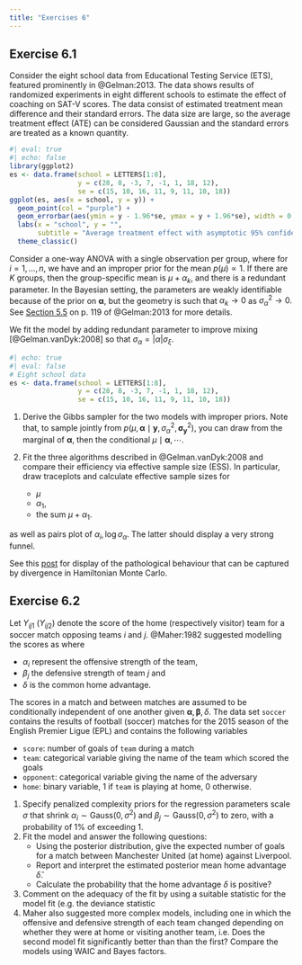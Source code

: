 ```yaml
---
title: "Exercises 6"
---
```



## Exercise 6.1

Consider the eight school data from Educational Testing Service (ETS), featured prominently in @Gelman:2013. The data shows results of randomized experiments in eight different schools to estimate the effect of coaching on SAT-V scores.
The data consist of estimated treatment mean difference and their standard errors. The data size are large, so the average treatment effect (ATE) can be considered Gaussian and the standard errors are treated as a known quantity.

```r
#| eval: true
#| echo: false
library(ggplot2)
es <- data.frame(school = LETTERS[1:8], 
                 y = c(28, 8, -3, 7, -1, 1, 18, 12), 
                 se = c(15, 10, 16, 11, 9, 11, 10, 18))
ggplot(es, aes(x = school, y = y)) +
  geom_point(col = "purple") +
  geom_errorbar(aes(ymin = y - 1.96*se, ymax = y + 1.96*se), width = 0.3) +
  labs(x = "school", y = "",
       subtitle = "Average treatment effect with asymptotic 95% confidence intervals") +
  theme_classic()
```


Consider a one-way ANOVA with a single observation per group, where for $i=1, \ldots, n,$ we have
\begin{align*}
Y_{i} &\sim \mathsf{Gauss}(\mu + \alpha_i, \sigma^2_i) \\
\alpha_i &\sim \mathsf{Gauss}(0, \sigma^2_\alpha)
\end{align*}
and an improper prior for the mean $p(\mu) \propto 1.$
If there are $K$ groups, then the group-specific mean is $\mu+\alpha_k$, and there is a redundant parameter. In the Bayesian setting, the parameters are weakly identifiable because of the prior on $\boldsymbol{\alpha}$, but the geometry is such that $\alpha_k \to 0$ as $\sigma^2_{\alpha} \to 0.$ See [Section 5.5](https://users.aalto.fi/~ave/BDA3.pdf) on p. 119 of @Gelman:2013 for more details.

We fit the model by adding redundant parameter to improve mixing [@Gelman.vanDyk:2008]
\begin{align*}
Y_{i} &\sim \mathsf{Gauss}(\mu + \alpha\xi_i, \sigma^2_i) \\
\xi_i &\sim \mathsf{Gauss}(0, \sigma^2_\xi)
\end{align*}
so that $\sigma_\alpha = |\alpha|\sigma_\xi.$

```r
#| echo: true
#| eval: false
# Eight school data
es <- data.frame(school = LETTERS[1:8], 
                 y = c(28, 8, -3, 7, -1, 1, 18, 12), 
                 se = c(15, 10, 16, 11, 9, 11, 10, 18))
```


1. Derive the Gibbs sampler for the two models with improper priors. Note that, to sample jointly from $p(\mu, \boldsymbol{\alpha} \mid \boldsymbol{y}, \sigma^2_{\alpha}, \boldsymbol{\sigma}^2_{\boldsymbol{y}})$, you can draw from the marginal of $\boldsymbol{\alpha}$, then the conditional $\mu \mid \boldsymbol{\alpha}, \cdots$.
2. Fit the three algorithms described in @Gelman.vanDyk:2008 and compare their efficiency via effective sample size (ESS). In particular, draw traceplots and calculate effective sample sizes for 
    
    - $\mu$
    - $\alpha_1$, 
    - the sum $\mu + \alpha_1$.

as well as pairs plot of $\alpha_i, \log \sigma_{\alpha}$. The latter should display a very strong funnel.

See this [post](https://xuwd11.github.io/am207/wiki/gelmanschools.html) for display of the pathological behaviour that can be captured by divergence in Hamiltonian Monte Carlo.

## Exercise 6.2

Let $Y_{ij1}$ ($Y_{ij2}$) denote the score of the home (respectively visitor) team for a soccer match opposing teams $i$ and $j$. @Maher:1982 suggested modelling the scores as
\begin{align*}
Y_{ij1} \mid \delta, \alpha_i, \beta_j &\sim \mathsf{Poisson}\{\exp(\delta + \alpha_i +\beta_j)\},
\\ Y_{ij2} \mid \delta, \alpha_j, \beta_i &\sim \mathsf{Poisson}\{\exp(\alpha_j+\beta_i)\},
\end{align*}
where 

- $\alpha_i$ represent the offensive strength of the team, 
- $\beta_j$ the defensive strength of team $j$ and 
- $\delta$ is the common home advantage. 

The scores in a match and between matches are assumed to be conditionally independent of one another given $\boldsymbol{\alpha}, \boldsymbol{\beta}, \delta$. The data set `soccer` contains the results of football (soccer) matches for the 2015 season of the English Premier Ligue (EPL) and contains the following variables

- `score`: number of goals of `team` during a match
- `team`: categorical variable giving the name of the team which scored the goals
- `opponent`: categorical variable giving the name of the adversary
- `home`: binary variable, 1 if `team` is playing at home, 0 otherwise.


1. Specify penalized complexity priors for the regression parameters scale $\sigma$ that shrink $\alpha_i \sim \mathsf{Gauss}(0, \sigma^2)$ and $\beta_j \sim \mathsf{Gauss}(0, \sigma^2)$ to zero, with a probability of 1% of exceeding 1.
2. Fit the model and answer the following questions: 
   - Using the posterior distribution, give the expected number of goals for a match between Manchester United (at home) against Liverpool.
   - Report and interpret the estimated posterior mean home advantage $\widehat{\delta}$. 
   - Calculate the probability that the home advantage $\delta$ is positive?
3. Comment on the adequacy of the fit by using a suitable statistic for the model fit (e.g. the deviance statistic
4. Maher also suggested more complex models, including one in which the offensive and defensive strength of each team changed depending on whether they were at home or visiting another team, i.e.
\begin{align}
Y_{ij1} \sim \mathsf{Poisson}\{\exp(\alpha_i +\beta_j + \delta)\}, 
Y_{ij2} \sim \mathsf{Poisson}\{\exp(\gamma_j+\omega_i)\},
\end{align}
Does the second model fit significantly better than  than the first? Compare the models using WAIC and Bayes factors.



